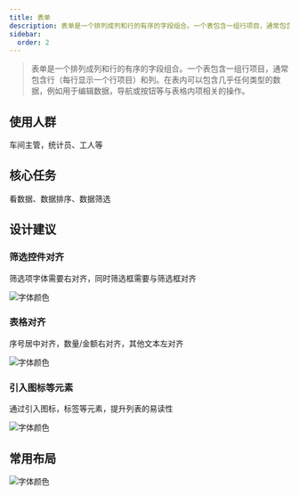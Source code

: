 ```yaml
---
title: 表单
description: 表单是一个排列成列和行的有序的字段组合。一个表包含一组行项目，通常包含行（每行显示一个行项目）和列。在表内可以包含几乎任何类型的数据，例如用于编辑数据，导航或按钮等与表格内项相关的操作。
sidebar:
  order: 2
---
```


> 表单是一个排列成列和行的有序的字段组合。一个表包含一组行项目，通常包含行（每行显示一个行项目）和列。在表内可以包含几乎任何类型的数据，例如用于编辑数据，导航或按钮等与表格内项相关的操作。

## 使用人群

车间主管，统计员、工人等

## 核心任务

看数据、数据排序、数据筛选

## 设计建议

### 筛选控件对齐

筛选项字体需要右对齐，同时筛选框需要与筛选框对齐

![字体颜色](/images/templates/form/编组2.png)

### 表格对齐

序号居中对齐，数量/金额右对齐，其他文本左对齐

![字体颜色](/images/templates/form/编组11.png)

### 引入图标等元素

通过引入图标，标签等元素，提升列表的易读性

![字体颜色](/images/templates/form/编组12.png)

## 常用布局

![字体颜色](/images/templates/form/编组13.png)